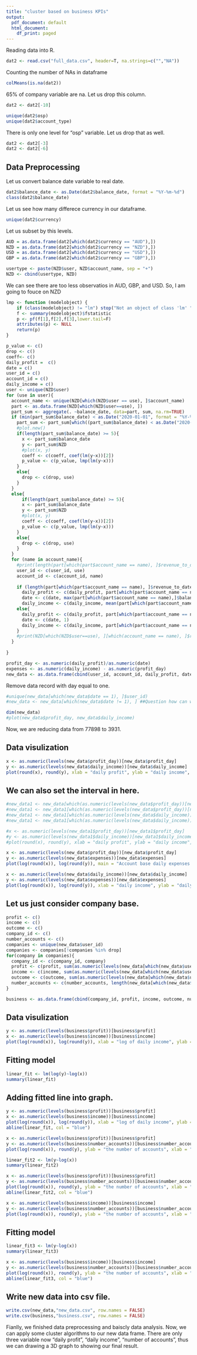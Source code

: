 ```yaml
---
title: "cluster based on business KPIs"
output:
  pdf_document: default
  html_document:
    df_print: paged
---
```

Reading data into R.

```r
dat2 <- read.csv("full_data.csv", header=T, na.strings=c("","NA"))
```

Counting the number of NAs in dataframe
```r
colMeans(is.na(dat2))
```

65% of company variable are na. Let us drop this column.

```r
dat2 <- dat2[-10]
```

```r
unique(dat2$osp)
unique(dat2$account_type)
```
There is only one level for "osp" variable. Let us drop that as well.

```r
dat2 <- dat2[-3]
dat2 <- dat2[-6]
```


## Data Preprocessing

Let us convert balance date variable to real date.
```r
dat2$balance_date <- as.Date(dat2$balance_date, format = "%Y-%m-%d")
class(dat2$balance_date)
```

Let us see how many differece currency in our dataframe.

```r
unique(dat2$currency)
```

Let us subset by this levels.

```r
AUD = as.data.frame(dat2[which(dat2$currency == "AUD"),])
NZD = as.data.frame(dat2[which(dat2$currency == "NZD"),])
USD = as.data.frame(dat2[which(dat2$currency == "USD"),])
GBP = as.data.frame(dat2[which(dat2$currency == "GBP"),])
```

```r
usertype <- paste(NZD$user, NZD$account_name, sep = "+")
NZD <- cbind(usertype, NZD)
```


We can see there are too less observatios in AUD, GBP, and USD. So, I am going to fouce on NZD

```r
lmp <- function (modelobject) {
    if (class(modelobject) != "lm") stop("Not an object of class 'lm' ")
    f <- summary(modelobject)$fstatistic
    p <- pf(f[1],f[2],f[3],lower.tail=F)
    attributes(p) <- NULL
    return(p)
}
```

```r
p_value <- c()
drop <- c()
coeff<- c()
daily_profit =  c()
date = c()
user_id = c()
account_id = c()
daily_income = c()
user <- unique(NZD$user)
for (use in user){
  account_name <- unique(NZD[which(NZD$user == use), ]$account_name)
  part <- as.data.frame(NZD[which(NZD$user==use), ])
  part_sum <- aggregate(. ~balance_date, data=part, sum, na.rm=TRUE)
  if (min(part_sum$balance_date) < as.Date("2020-01-01", format = "%Y-%m-%d")){
    part_sum <- part_sum[which((part_sum$balance_date) < as.Date("2020-01-01", format = "%Y-%m-%d")), ]
    #plot.new()
    if(length(part_sum$balance_date) >= 5){
      x <- part_sum$balance_date
      y <- part_sum$NZD
      #plot(x, y)
      coeff <- c(coeff, coef(lm(y~x))[2])
      p_value <- c(p_value, lmp(lm(y~x))) 
    }
    else{
      drop <- c(drop, use)
    }
  }
  else{
      if(length(part_sum$balance_date) >= 5){
      x <- part_sum$balance_date
      y <- part_sum$NZD
      #plot(x, y)
      coeff <- c(coeff, coef(lm(y~x))[2])
      p_value <- c(p_value, lmp(lm(y~x))) 
    }
    else{
      drop <- c(drop, use)
    }
  }
  for (name in account_name){
    #print(length(part[which(part$account_name == name), ]$revenue_to_date))
    user_id <- c(user_id, use)
    account_id <- c(account_id, name)
    
    if (length(part[which(part$account_name == name), ]$revenue_to_date) > 1){
      daily_profit <- c(daily_profit, part[which(part$account_name == name), ]$revenue_to_date[length(part[which(part$account_name == name), ]$revenue_to_date)] - part[which(part$account_name == name), ]$revenue_to_date[1])
      date <- c(date, max(part[which(part$account_name == name),]$balance_date)- min(part[which(part$account_name == name),]$balance_date))
      daily_income <- c(daily_income, mean(part[which(part$account_name == name), ]$NZD[-1]))}
    else{
      daily_profit <- c(daily_profit, part[which(part$account_name == name), ]$revenue_to_date[1])
      date <- c(date, 1)
      daily_income <- c(daily_income, part[which(part$account_name == name), ]$NZD[1])
    }
    #print(NZD[which(NZD$user==use), ][which(account_name == name), ]$revenue_to_date[length(NZD[which(NZD$user==use), ][which(account_name == name), ]$revenue_to_date)]-NZD[which(NZD$user==use), ][which(account_name == name), ]$revenue_to_date[1])
  }
  
}
```

```r
profit_day <- as.numeric(daily_profit)/as.numeric(date)
expenses <- as.numeric(daily_income) - as.numeric(profit_day)
new_data <- as.data.frame(cbind(user_id, account_id, daily_profit, date, profit_day, daily_income, expenses))
```

Remove data record with day equal to one.

```r
#unique(new_data[which(new_data$date == 1), ]$user_id)
#new_data <- new_data[which(new_data$date != 1), ] ##Question how can we handle those date equal to one?
```

```r
dim(new_data)
#plot(new_data$profit_day, new_data$daily_income)
```

Now, we are reducing data from 77898 to 3931.

## Data visulization


```r
x <- as.numeric(levels(new_data$profit_day))[new_data$profit_day]
y <- as.numeric(levels(new_data$daily_income))[new_data$daily_income]
plot(round(x), round(y), xlab = "daily profit", ylab = "daily income", main = "Account base daily income VS daily profit")
```

## We can also set the interval in here.

```r
#new_data1 <- new_data[which(as.numeric(levels(new_data$profit_day))[new_data$profit_day] <= 200), ]
#new_data1 <- new_data1[which(as.numeric(levels(new_data$profit_day))[new_data$profit_day] >= -200), ]
#new_data1 <- new_data1[which(as.numeric(levels(new_data$daily_income))[new_data$daily_income] <= 1000), ]
#new_data1 <- new_data1[which(as.numeric(levels(new_data$daily_income))[new_data$daily_income] >= -1000), ]
```

```r
#x <- as.numeric(levels(new_data1$profit_day))[new_data1$profit_day]
#y <- as.numeric(levels(new_data1$daily_income))[new_data1$daily_income]
#plot(round(x), round(y), xlab = "daily profit", ylab = "daily income", main = "Account base daily income VS daily profit")
```


```r
x <- as.numeric(levels(new_data$profit_day))[new_data$profit_day]
y <- as.numeric(levels(new_data$expenses))[new_data$expenses]
plot(log(round(x)), log(round(y)), main = "Account base daily expenses VS daily profit", xlab = "daily profit", ylab = "daily expenses")
```

  ```r
  x <- as.numeric(levels(new_data$daily_income))[new_data$daily_income]
  y <- as.numeric(levels(new_data$expenses))[new_data$expenses]
  plot(log(round(x)), log(round(y)), xlab = "daily income", ylab = "daily expenses", main = "Account base daily expenses VS daily income")
  ```

## Let us just consider company base.

```r
profit <- c()
income <- c()
outcome <- c()
company_id <- c()
number_accounts <- c()
companies <- unique(new_data$user_id)
companies <- companies[!companies %in% drop]
for(company in companies){
  company_id <- c(company_id, company)
  profit <- c(profit, sum(as.numeric(levels(new_data[which(new_data$user_id == company), ]$profit_day))[new_data[which(new_data$user_id == company), ]$profit_day]))
  income <- c(income, sum(as.numeric(levels(new_data[which(new_data$user_id == company), ]$daily_income))[new_data[which(new_data$user_id == company), ]$daily_income]))
  outcome <- c(outcome, sum(as.numeric(levels(new_data[which(new_data$user_id == company), ]$expenses))[new_data[which(new_data$user_id == company), ]$expenses]))
  number_accounts <- c(number_accounts, length(new_data[which(new_data$user_id == company),]$account_id))
} 
```



```r
business <- as.data.frame(cbind(company_id, profit, income, outcome, number_accounts, coeff, p_value))
```

## Data visulization

```r
y <- as.numeric(levels(business$profit))[business$profit]
x <- as.numeric(levels(business$income))[business$income]
plot(log(round(x)), log(round(y)), xlab = "log of daily income", ylab = "log of daily profit", main = "log of daily income vs log of daily profit")
```

## Fitting model

```r
linear_fit <- lm(log(y)~log(x))
summary(linear_fit)
```

## Adding fitted line into graph.

```r
y <- as.numeric(levels(business$profit))[business$profit]
x <- as.numeric(levels(business$income))[business$income]
plot(log(round(x)), log(round(y)), xlab = "log of daily income", ylab = "log of daily profit", main = "log of daily income vs log of daily profit")
abline(linear_fit, col = "blue")
```

```r
x <- as.numeric(levels(business$profit))[business$profit]
y <- as.numeric(levels(business$number_accounts))[business$number_accounts]
plot(log(round(x)), round(y), ylab = "the number of accounts", xlab = "log of the daily profit", main = "number of accounts vs log of the daily profit")
```





```r
linear_fit2 <- lm(y~log(x))
summary(linear_fit2)
```
```r
x <- as.numeric(levels(business$profit))[business$profit]
y <- as.numeric(levels(business$number_accounts))[business$number_accounts]
plot(log(round(x)), round(y), ylab = "the number of accounts", xlab = "log of the daily profit", main = "number of accounts vs log of the daily profit")
abline(linear_fit2, col = "blue")
```



```r
x <- as.numeric(levels(business$income))[business$income]
y <- as.numeric(levels(business$number_accounts))[business$number_accounts]
plot(log(round(x)), round(y), ylab = "the number of accounts", xlab = "log of the daily income", main = "number of accounts vs log of the daily income")
```

## Fitting model

```r
linear_fit3 <- lm(y~log(x))
summary(linear_fit3)
```


```r
x <- as.numeric(levels(business$income))[business$income]
y <- as.numeric(levels(business$number_accounts))[business$number_accounts]
plot(log(round(x)), round(y), ylab = "the number of accounts", xlab = "log of the daily income", main = "number of accounts vs log of the daily income")
abline(linear_fit3, col = "blue")
```

## Write new data into csv file.
```r
write.csv(new_data,"new_data.csv", row.names = FALSE)
write.csv(business,"business.csv", row.names = FALSE)
```


Fianlly, we finished data preprocessing and baiscly data analysis. Now, we can apply some cluster algorithms to our new data frame. There are only three variable now "daily profit", "daily income", "number of accounts", thus we can drawing a 3D graph to showing our final result.
